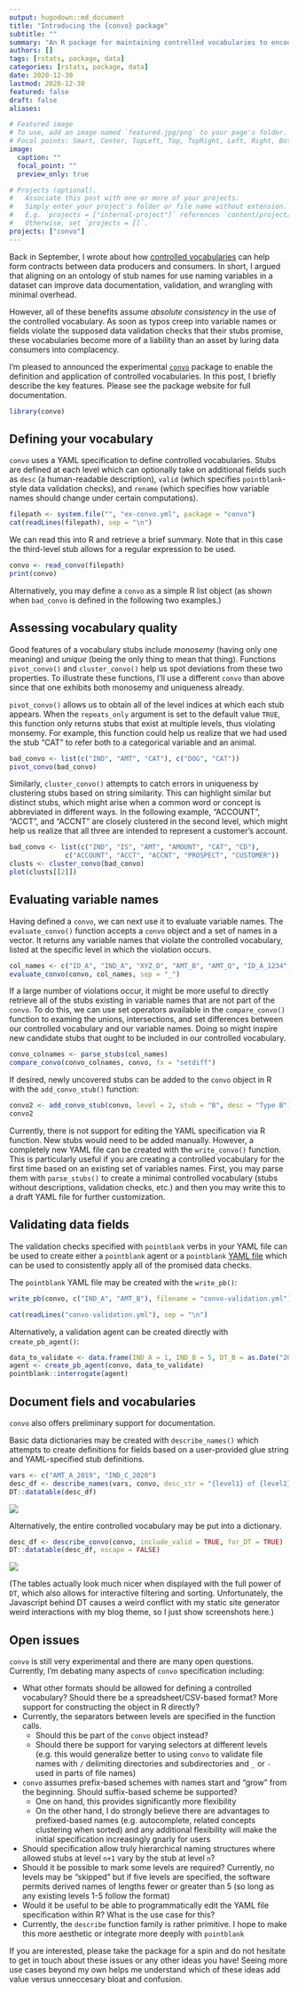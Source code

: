 ```yaml
---
output: hugodown::md_document
title: "Introducing the {convo} package"
subtitle: ""
summary: "An R package for maintaining controlled vocabularies to encode contracts between data producers and consumers"
authors: []
tags: [rstats, package, data]
categories: [rstats, package, data]
date: 2020-12-30
lastmod: 2020-12-30
featured: false
draft: false
aliases:

# Featured image
# To use, add an image named `featured.jpg/png` to your page's folder.
# Focal points: Smart, Center, TopLeft, Top, TopRight, Left, Right, BottomLeft, Bottom, BottomRight.
image:
  caption: ""
  focal_point: ""
  preview_only: true

# Projects (optional).
#   Associate this post with one or more of your projects.
#   Simply enter your project's folder or file name without extension.
#   E.g. `projects = ["internal-project"]` references `content/project/deep-learning/index.md`.
#   Otherwise, set `projects = []`.
projects: ["convo"]
---
```


Back in September, I wrote about how [controlled vocabularies](/post/column-name-contracts) can help form contracts between data producers and consumers. In short, I argued that aligning on an ontology of stub names for use naming variables in a dataset can improve data documentation, validation, and wrangling with minimal overhead. 

However, all of these benefits assume *absolute consistency* in the use of the controlled vocabulary. As soon as typos creep into variable names or fields violate the supposed data validation checks that their stubs promise, these vocabularies become more of a liability than an asset by luring data consumers into complacency.

I'm pleased to announced the experimental [`convo`](https://emilyriederer.github.io/convo/index.html) package to enable the definition and application of controlled vocabularies. In this post, I briefly describe the key features. Please see the package website for full documentation.

```r
library(convo)
```

## Defining your vocabulary

`convo` uses a YAML specification to define controlled vocabularies. Stubs are defined at each level which can optionally take on additional fields such as `desc` (a human-readable description), `valid` (which specifies `pointblank`-style data validation checks), and `rename` (which specifies how variable names should change under certain computations).

```r
filepath <- system.file("", "ex-convo.yml", package = "convo")
cat(readLines(filepath), sep = "\n")
```

We can read this into R and retrieve a brief summary. Note that in this case the third-level stub allows for a regular expression to be used.

```r
convo <- read_convo(filepath)
print(convo)
```

Alternatively, you may define a `convo` as a simple R list object (as shown when `bad_convo` is defined in the following two examples.)

## Assessing vocabulary quality

Good features of a vocabulary stubs include *monosemy* (having only one meaning) and *unique* (being the only thing to mean that thing). Functions `pivot_convo()` and `cluster_convo()` help us spot deviations from these two properties. To illustrate these functions, I'll use a different `convo` than above since that one exhibits both monosemy and uniqueness already.

`pivot_convo()` allows us to obtain all of the level indices at which each stub appears. When the `repeats_only` argument is set to the default value `TRUE`, this function only returns stubs that exist at multiple levels, thus violating monsemy. For example, this function could help us realize that we had used the stub "CAT" to refer both to a categorical variable and an animal.

```r
bad_convo <- list(c("IND", "AMT", "CAT"), c("DOG", "CAT"))
pivot_convo(bad_convo)
```

Similarly, `cluster_convo()` attempts to catch errors in uniqueness by clustering stubs based on string similarity. This can highlight similar but distinct stubs, which might arise when a common word or concept is abbreviated in different ways. In the following example, "ACCOUNT", "ACCT", and "ACCNT" are closely clustered in the second level, which might help us realize that all three are intended to represent a customer's account. 

```r
bad_convo <- list(c("IND", "IS", "AMT", "AMOUNT", "CAT", "CD"),
              c("ACCOUNT", "ACCT", "ACCNT", "PROSPECT", "CUSTOMER"))
clusts <- cluster_convo(bad_convo)
plot(clusts[[2]])
```

## Evaluating variable names

Having defined a `convo`, we can next use it to evaluate variable names. The `evaluate_convo()` function accepts a `convo` object and a set of names in a vector. It returns any variable names that violate the controlled vocabulary, listed at the specific level in which the violation occurs.

```r
col_names <- c("ID_A", "IND_A", "XYZ_D", "AMT_B", "AMT_Q", "ID_A_1234", "ID_A_12")
evaluate_convo(convo, col_names, sep = "_")
```

If a large number of violations occur, it might be more useful to directly retrieve all of the stubs existing in variable names that are not part of the `convo`. To do this, we can use set operators available in the `compare_convo()` function to examing the unions, intersections, and set differences between our controlled vocabulary and our variable names. Doing so might inspire new candidate stubs that ought to be included in our controlled vocabulary.

```r
convo_colnames <- parse_stubs(col_names)
compare_convo(convo_colnames, convo, fx = "setdiff")
```

If desired, newly uncovered stubs can be added to the `convo` object in R with the `add_convo_stub()` function:

```r
convo2 <- add_convo_stub(convo, level = 2, stub = "B", desc = "Type B")
convo2 
```

Currently, there is not support for editing the YAML specification via R function. New stubs would need to be added manually. However, a completely new YAML file can be created with the `write_convo()` function. This is particularly useful if you are creating a controlled vocabulary for the first time based on an existing set of variables names. First, you may parse them with `parse_stubs()` to create a minimal controlled vocabulary (stubs without descriptions, validation checks, etc.) and then you may write this to a draft YAML file for further customization. 

## Validating data fields

The validation checks specified with `pointblank` verbs in your YAML file can be used to create either a `pointblank` agent or a `pointblank` [YAML file](https://rich-iannone.github.io/pointblank/reference/yaml_read_agent.html) which can be used to consistently apply all of the promised data checks. 

The `pointblank` YAML file may be created with the `write_pb()`:

```r
write_pb(convo, c("IND_A", "AMT_B"), filename = "convo-validation.yml")
```

```r
cat(readLines("convo-validation.yml"), sep = "\n")
```


Alternatively, a validation agent can be created directly with `create_pb_agent()`:

```r
data_to_validate <- data.frame(IND_A = 1, IND_B = 5, DT_B = as.Date("2020-01-01"))
agent <- create_pb_agent(convo, data_to_validate)
pointblank::interrogate(agent)
```

## Document fiels and vocabularies

`convo` also offers preliminary support for documentation. 

Basic data dictionaries may be created with `describe_names()` which attempts to create definitions for fields based on a user-provided glue string and YAML-specified stub definitions.

```r
vars <- c("AMT_A_2019", "IND_C_2020")
desc_df <- describe_names(vars, convo, desc_str = "{level1} of {level2} in given year")
DT::datatable(desc_df)
```

![](data-docs.PNG)

Alternatively, the entire controlled vocabulary may be put into a dictionary.

```r
desc_df <- describe_convo(convo, include_valid = TRUE, for_DT = TRUE)
DT::datatable(desc_df, escape = FALSE)
```

![](convo-docs.PNG)

(The tables actually look much nicer when displayed with the full power of `DT`, which also allows for interactive filtering and sorting. Unfortunately, the Javascript behind DT causes a weird conflict with my static site generator weird interactions with my blog theme, so I just show screenshots here.)

## Open issues

`convo` is still very experimental and there are many open questions. Currently, I'm debating many aspects of `convo` specification including:

- What other formats should be allowed for defining a controlled vocabulary? Should there be a spreadsheet/CSV-based format? More support for constructing the object in R directly?
- Currently, the separators between levels are specified in the function calls. 
  + Should this be part of the `convo` object instead? 
  + Should there be support for varying selectors at different levels (e.g. this would generalize better to using `convo` to validate file names with `/` delimiting directories and subdirectories and `_` or `-` used in parts of file names)
- `convo` assumes prefix-based schemes with names start and "grow" from the beginning. Should suffix-based scheme be supported?
  + One on hand, this provides significantly more flexibility
  + On the other hand, I do strongly believe there are advantages to prefixed-based names (e.g. autocomplete, related concepts clustering when sorted) and any additional flexibility will make the initial specification increasingly gnarly for users
- Should specification allow truly hierarchical naming structures where allowed stubs at level `n+1` vary by the stub at level `n`?
- Should it be possible to mark some levels are required? Currently, no levels may be "skipped" but if five levels are specified, the software permits derived names of lengths fewer or greater than 5 (so long as any existing levels 1-5 follow the format)
- Would it be useful to be able to programmatically edit the YAML file specification within R? What is the use case for this?
- Currently, the `describe` function family is rather primitive. I hope to make this more aesthetic or integrate more deeply with `pointblank`

If you are interested, please take the package for a spin and do not hesitate to get in touch about these issues or any other ideas you have! Seeing more use cases beyond my own helps me understand which of these ideas add value versus unneccesary bloat and confusion. 



